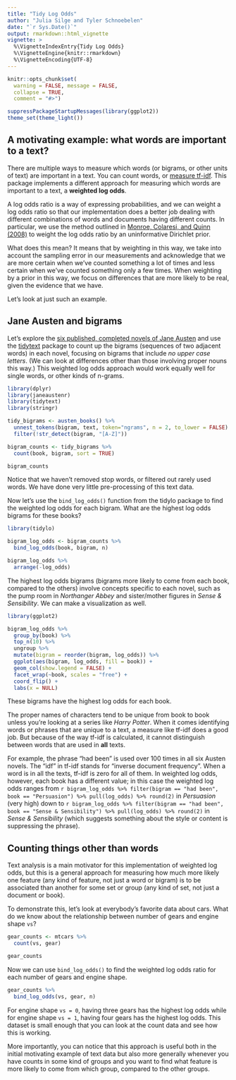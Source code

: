 ```yaml
---
title: "Tidy Log Odds"
author: "Julia Silge and Tyler Schnoebelen"
date: "`r Sys.Date()`"
output: rmarkdown::html_vignette
vignette: >
  %\VignetteIndexEntry{Tidy Log Odds}
  %\VignetteEngine{knitr::rmarkdown}
  %\VignetteEncoding{UTF-8}
---
```

  
```r
knitr::opts_chunk$set(
  warning = FALSE, message = FALSE,
  collapse = TRUE,
  comment = "#>")

suppressPackageStartupMessages(library(ggplot2))
theme_set(theme_light())
```

## A motivating example: what words are important to a text?

There are multiple ways to measure which words (or bigrams, or other units of text) are important in a text. You can count words, or [measure tf-idf](https://www.tidytextmining.com/tfidf.html). This package implements a different approach for measuring which words are important to a text, a **weighted log odds**.

A log odds ratio is a way of expressing probabilities, and we can weight a log odds ratio so that our implementation does a better job dealing with different combinations of words and documents having different counts. In particular, we use the method outlined in [Monroe, Colaresi, and Quinn (2008)](https://doi.org/10.1093/pan/mpn018) to weight the log odds ratio by an uninformative Dirichlet prior. 

What does this mean? It means that by weighting in this way, we take into account the sampling error in our measurements and acknowledge that we are more certain when we've counted something a lot of times and less certain when we've counted something only a few times. When weighting by a prior in this way, we focus on differences that are more likely to be real, given the evidence that we have.

Let's look at just such an example.

## Jane Austen and bigrams

Let's explore the [six published, completed novels of Jane Austen](https://github.com/juliasilge/janeaustenr) and use the [tidytext](https://github.com/juliasilge/tidytext) package to count up the bigrams (sequences of two adjacent words) in each novel, focusing on bigrams that include *no upper case letters*. (We can look at differences other than those involving proper nouns this way.) This weighted log odds approach would work equally well for single words, or other kinds of n-grams.

```r
library(dplyr)
library(janeaustenr)
library(tidytext)
library(stringr)

tidy_bigrams <- austen_books() %>%
  unnest_tokens(bigram, text, token="ngrams", n = 2, to_lower = FALSE) %>%
  filter(!str_detect(bigram, "[A-Z]"))

bigram_counts <- tidy_bigrams %>%
  count(book, bigram, sort = TRUE)

bigram_counts
```

Notice that we haven't removed stop words, or filtered out rarely used words. We have done very little pre-processing of this text data.

Now let's use the `bind_log_odds()` function from the tidylo package to find the weighted log odds for each bigram. What are the highest log odds bigrams for these books?

```r
library(tidylo)

bigram_log_odds <- bigram_counts %>%
  bind_log_odds(book, bigram, n) 

bigram_log_odds %>%
  arrange(-log_odds)
```

The highest log odds bigrams (bigrams more likely to come from each book, compared to the others) involve concepts specific to each novel, such as the pump room in *Northanger Abbey* and sister/mother figures in *Sense & Sensibility*. We can make a visualization as well.

```r
library(ggplot2)

bigram_log_odds %>%
  group_by(book) %>%
  top_n(10) %>%
  ungroup %>%
  mutate(bigram = reorder(bigram, log_odds)) %>%
  ggplot(aes(bigram, log_odds, fill = book)) +
  geom_col(show.legend = FALSE) +
  facet_wrap(~book, scales = "free") +
  coord_flip() +
  labs(x = NULL)
```

These bigrams have the highest log odds for each book. 

The proper names of characters tend to be unique from book to book unless you're looking at a series like *Harry Potter*. When it comes identifying words or phrases that are unique to a text, a measure like tf-idf does a good job. But because of the way tf-idf is calculated, it cannot distinguish between words that are used in **all** texts. 

For example, the phrase "had been" is used over 100 times in all six Austen novels. The "idf" in tf-idf stands for "inverse document frequency". When a word is in all the texts, tf-idf is zero for all of them. In weighted log odds, however, each book has a different value; in this case the weighted log odds ranges from `r bigram_log_odds %>% filter(bigram == "had been", book == "Persuasion") %>% pull(log_odds) %>% round(2)` in *Persuasion* (very high) down to `r bigram_log_odds %>% filter(bigram == "had been", book == "Sense & Sensibility") %>% pull(log_odds) %>% round(2)` in *Sense & Sensibility* (which suggests something about the style or content is suppressing the phrase). 

## Counting things other than words

Text analysis is a main motivator for this implementation of weighted log odds, but this is a general approach for measuring how much more likely one feature (any kind of feature, not just a word or bigram) is to be associated than another for some set or group (any kind of set, not just a document or book).

To demonstrate this, let's look at everybody's favorite data about cars. What do we know about the relationship between number of gears and engine shape `vs`?

```r
gear_counts <- mtcars %>%
  count(vs, gear)

gear_counts
```

Now we can use `bind_log_odds()` to find the weighted log odds ratio for each number of gears and engine shape.

```r
gear_counts %>%
  bind_log_odds(vs, gear, n)
```

For engine shape `vs = 0`, having three gears has the highest log odds while for engine shape `vs = 1`, having four gears has the highest log odds. This dataset is small enough that you can look at the count data and see how this is working. 

More importantly, you can notice that this approach is useful both in the initial motivating example of text data but also more generally whenever you have counts in some kind of groups and you want to find what feature is more likely to come from which group, compared to the other groups.
